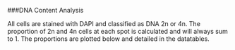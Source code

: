 ###DNA Content Analysis

All cells are stained with DAPI and classified as DNA 2n or 4n. The proportion of 2n and 4n cells at each spot is calculated and will always sum to 1. The proportions are plotted below and detailed in the datatables.